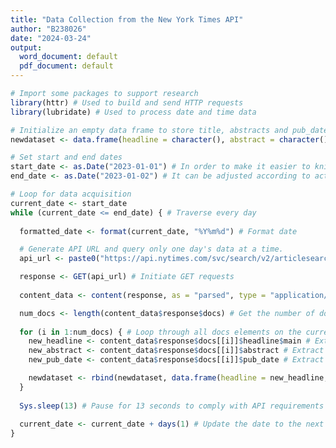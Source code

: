 ```yaml
---
title: "Data Collection from the New York Times API"
author: "B238026"
date: "2024-03-24"
output:
  word_document: default
  pdf_document: default
---
```


```r
# Import some packages to support research
library(httr) # Used to build and send HTTP requests
library(lubridate) # Used to process date and time data
```

```r
# Initialize an empty data frame to store title, abstracts and pub_dates
newdataset <- data.frame(headline = character(), abstract = character(), pub_date = character(), stringsAsFactors = FALSE)
```

```r
# Set start and end dates
start_date <- as.Date("2023-01-01") # In order to make it easier to knit into a pdf, so it is only set to get 2 days of data.
end_date <- as.Date("2023-01-02") # It can be adjusted according to actual needs.
```

```r
# Loop for data acquisition
current_date <- start_date
while (current_date <= end_date) { # Traverse every day
  
  formatted_date <- format(current_date, "%Y%m%d") # Format date

  # Generate API URL and query only one day's data at a time.
  api_url <- paste0("https://api.nytimes.com/svc/search/v2/articlesearch.json?q=Britain&facet_fields=source&facet=true&begin_date=", formatted_date, "&end_date=", formatted_date, "&api-key=X3GWi65A63bxrhGA3pnrhvPeedlfQkl6") #The content after articlesearch.json?q= can be modified to the desired keywords, such as Britain and China.

  response <- GET(api_url) # Initiate GET requests
  
  content_data <- content(response, as = "parsed", type = "application/json") # Parse the response content as a dataframe

  num_docs <- length(content_data$response$docs) # Get the number of documents on the current page
  
  for (i in 1:num_docs) { # Loop through all docs elements on the current page
    new_headline <- content_data$response$docs[[i]]$headline$main # Extract title from the data obtained by the api
    new_abstract <- content_data$response$docs[[i]]$abstract # Extract abstract from the data obtained by the api
    new_pub_date <- content_data$response$docs[[i]]$pub_date # Extract publish date from the data obtained by the api

    newdataset <- rbind(newdataset, data.frame(headline = new_headline, abstract = new_abstract, pub_date = new_pub_date, stringsAsFactors = FALSE)) # append new headline, abstract and publish date to data frame
  }
  
  Sys.sleep(13) # Pause for 13 seconds to comply with API requirements
  
  current_date <- current_date + days(1) # Update the date to the next day
}
```